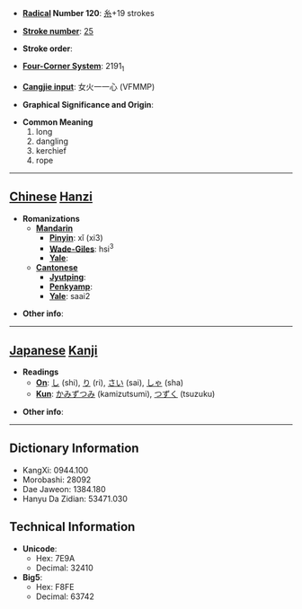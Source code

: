 * '''[[Wiktionary:Chinese radical index| Radical]] Number 120''': [[Wiktionary:Chinese radical index 糸|糸]]+19 strokes

* '''[[Wiktionary:Chinese total strokes index|Stroke number]]''': [[Wiktionary:Chinese total strokes index 25|25]]

* '''Stroke order''': 

* '''[[Wiktionary:Chinese four corner index|Four-Corner System]]''': 2191<sub>1</sub>

* '''[[Wiktionary:Chinese Cangjie index|Cangjie input]]''': 女火一一心 (VFMMP)

* '''Graphical Significance and Origin''': 

* '''Common Meaning'''
*#long
*# dangling
*# kerchief
*# rope


----

== [[Chinese]] [[Hanzi]] ==

* '''Romanizations'''
** '''[[Mandarin]]'''
*** '''[[Pinyin]]''': xǐ (xi3)
*** '''[[Wade-Giles]]''': hsi<sup>3</sup>
*** '''[[Yale]]''': 
** '''[[Cantonese]]'''
*** '''[[Jyutping]]''':
*** '''[[Penkyamp]]''': 
*** '''[[Yale]]''': saai2

* '''Other info''': 

----

== [[Japanese]] [[Kanji]] ==

* '''Readings'''
** '''[[On]]''': [[し]] (shi), [[り]] (ri), [[さい]] (sai), [[しゃ]] (sha)
** '''[[Kun]]''': [[かみずつみ]] (kamizutsumi), [[つずく]] (tsuzuku)

* '''Other info''':  

----

== Dictionary Information ==

* KangXi: 0944.100
* Morobashi: 28092
* Dae Jaweon: 1384.180
* Hanyu Da Zidian: 53471.030

== Technical Information ==

* '''Unicode''':
** Hex: 7E9A
** Decimal: 32410
* '''Big5''':
** Hex: F8FE
** Decimal: 63742